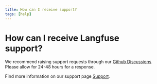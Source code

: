```yaml
---
title: How can I receive support?
tags: [help]
---
```


# How can I receive Langfuse support?

We recommend raising support requests through our [Github Discussions](https://github.com/orgs/langfuse/discussions). Please allow for 24-48 hours for a response.

Find more information on our support page [Support](/support).
